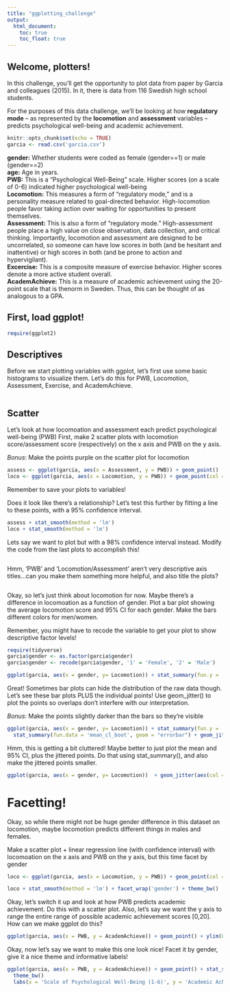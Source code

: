 ```yaml
---
title: "ggplotting_challenge"
output:
  html_document:
    toc: true
    toc_float: true
---
```


## Welcome, plotters!

In this challenge, you'll get the opportunity to plot data from paper by Garcia and colleagues (2015). In it, there is data from 116 Swedish high school students.

For the purposes of this data challenge, we'll be looking at how **regulatory mode** -- as represented by the **locomotion** and **assessment** variables -- predicts psychological well-being and academic achievement.

```r
knitr::opts_chunk$set(echo = TRUE)
garcia <- read.csv('garcia.csv')
```
 

**gender:** Whether students were coded as female (gender==1) or male (gender==2)  
**age:** Age in years.  
**PWB:** This is a "Psychological Well-Being" scale. Higher scores (on a scale of 0-6) indicated higher psychological well-being  
**Locomotion:**   This measures a form of "regulatory mode," and is a personality measure related to goal-directed behavior. High-locomotion people favor taking action over waiting for opportunities to present themselves.  
**Assessment:** This is also a form of "regulatory mode." High-assessment people place a high value on close observation, data collection, and critical thinking. Importantly, locomotion and assessment are designed to be uncorrelated, so someone can have low scores in both (and be hesitant and inattentive) or high scores in both (and be prone to action and hypervigilant).  
**Excercise:**    This is a composite measure of exercise behavior. Higher scores denote a more active student overall.  
**AcademAchieve:** This is a measure of academic achievement using the 20-point scale that is thenorm in Sweden. Thus, this can be thought of as analogous to a GPA.




    


## First, load ggplot!
```r
require(ggplot2)
```

## Descriptives

Before we start plotting variables with ggplot, let's first use some basic histograms to visualize them. Let's do this for PWB, Locomotion, Assessment, Exercise, and AcademAchieve.
```r

```



## Scatter

Let's look at how locomoation and assessment each predict psychological well-being (PWB)
First, make 2 scatter plots with locomotion score/assessment score (respectively) on the x axis and PWB on the y axis. 


*Bonus*: Make the points purple on the scatter plot for locomotion
```r
assess <- ggplot(garcia, aes(x = Assessment, y = PWB)) + geom_point() 
loco <- ggplot(garcia, aes(x = Locomotion, y = PWB)) + geom_point(col = 'purple') 

```

Remember to save your plots to variables!

Does it look like there's a relationship? Let's test this further by fitting a line to these points, with a 95% confidence interval. 
```r
assess + stat_smooth(method = 'lm')
loco + stat_smooth(method = 'lm')
```

Lets say we want to plot but with a 98% confidence interval instead. Modify the code from the last plots to accomplish this!
```r

```

Hmm, 'PWB' and 'Locomotion/Assessment' aren't very descriptive axis titles...can you make them something more helpful, and also title the plots?

```r

```

Okay, so let's just think about locomotion for now. Maybe there's a difference in locomoation as a function of gender. Plot a bar plot showing the average locomotion score and 95% CI for each gender. Make the bars different colors for men/women.

Remember, you might have to recode the variable to get your plot to show descriptive factor levels!

```r
require(tidyverse)
garcia$gender <- as.factor(garcia$gender)
garcia$gender <- recode(garcia$gender, '1' = 'Female', '2' = 'Male')

ggplot(garcia, aes(x = gender, y= Locomotion)) + stat_summary(fun.y = 'mean', geom = 'bar', aes(fill = gender)) + stat_summary(fun.data = 'mean_cl_boot', geom = "errorbar")
```

Great! Sometimes bar plots can hide the distribution of the raw data though. Let's see these bar plots PLUS the individual points! Use geom_jitter() to plot the points so overlaps don't interfere with our interpretation.

*Bonus*: Make the points slightly darker than the bars so they're visible
```r
ggplot(garcia, aes(x = gender, y= Locomotion)) + stat_summary(fun.y = 'mean', geom = 'bar', aes(fill = gender), alpha = .4) + 
  stat_summary(fun.data = 'mean_cl_boot', geom = "errorbar") + geom_jitter(aes(col = gender), width = .05) 
```


Hmm, this is getting a bit cluttered! Maybe better to just plot the mean and 95% CI, plus the jittered points. Do that using stat_summary(), and also make the jittered points smaller.

```r
ggplot(garcia, aes(x = gender, y= Locomotion))  + geom_jitter(aes(col = gender), width = .02, size = .5) + stat_summary(fun.data = 'mean_cl_boot', fun.args=list(conf.int=.95))
```


# Facetting! 
Okay, so while there might not be huge gender difference in this dataset on locomotion, maybe locomotion predicts different things in males and females.

Make a scatter plot + linear regression line (with confidence interval) with locomoation on the x axis and PWB on the y axis, but this time facet by gender

```r
loco <- ggplot(garcia, aes(x = Locomotion, y = PWB)) + geom_point(col = 'purple') 

loco + stat_smooth(method = 'lm') + facet_wrap('gender') + theme_bw()

```

Okay, let's switch it up and look at how PWB predicts academic achievement. Do this with a scatter plot.
Also, let's say we want the y axis to range the entire range of possible academic achievement scores [0,20]. How can we make ggplot do this?


```r
ggplot(garcia, aes(x = PWB, y = AcademAchieve)) + geom_point() + ylim(0,20) + stat_smooth(method = 'lm') + facet_wrap('gender')
```

Okay, now let's say we want to make this one look nice! Facet it by gender, give it a nice theme and informative labels!

```r
ggplot(garcia, aes(x = PWB, y = AcademAchieve)) + geom_point() + stat_smooth(method = 'lm') + facet_wrap('gender') + 
  theme_bw()
  labs(x = 'Scale of Psychological Well-Being (1-6)', y = 'Academic Achievement (0-20)', title = 'Academic Achievement as a Factor of PWB/Gender')
```
